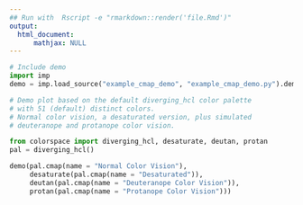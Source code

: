 ```yaml
---
## Run with  Rscript -e "rmarkdown::render('file.Rmd')"
output:
  html_document:
      mathjax: NULL
---
```


```python
# Include demo
import imp
demo = imp.load_source("example_cmap_demo", "example_cmap_demo.py").demo
```

```python
# Demo plot based on the default diverging_hcl color palette
# with 51 (default) distinct colors.
# Normal color vision, a desaturated version, plus simulated
# deuteranope and protanope color vision.

from colorspace import diverging_hcl, desaturate, deutan, protan
pal = diverging_hcl()

demo(pal.cmap(name = "Normal Color Vision"),
     desaturate(pal.cmap(name = "Desaturated")),
     deutan(pal.cmap(name = "Deuteranope Color Vision")),
     protan(pal.cmap(name = "Protanope Color Vision")))
```

